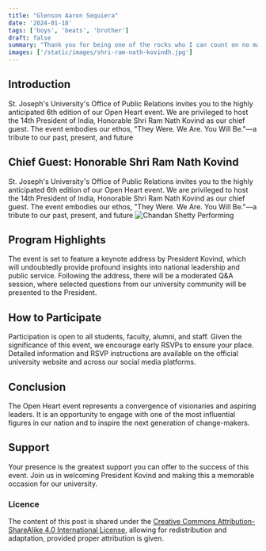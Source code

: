 ```yaml
---
title: "Glenson Aaron Sequiera"
date: '2024-01-18'
tags: ['boys', 'beats', 'brother']
draft: false
summary: "Thank you for being one of the rocks who I can count on no matter what"
images: ['/static/images/shri-ram-nath-kovindh.jpg']
---
```



## Introduction

St. Joseph's University's Office of Public Relations invites you to the highly anticipated 6th edition of our Open Heart event. We are privileged to host the 14th President of India, Honorable Shri Ram Nath Kovind as our chief guest. The event embodies our ethos, "They Were. We Are. You Will Be."—a tribute to our past, present, and future
 

## Chief Guest: Honorable Shri Ram Nath Kovind

St. Joseph's University's Office of Public Relations invites you to the highly anticipated 6th edition of our Open Heart event. We are privileged to host the 14th President of India, Honorable Shri Ram Nath Kovind as our chief guest. The event embodies our ethos, "They Were. We Are. You Will Be."—a tribute to our past, present, and future
![Chandan Shetty Performing](/static/images/shri-ram-nath-kovindh.jpg)


## Program Highlights

The event is set to feature a keynote address by President Kovind, which will undoubtedly provide profound insights into national leadership and public service. Following the address, there will be a moderated Q&A session, where selected questions from our university community will be presented to the President.

## How to Participate

Participation is open to all students, faculty, alumni, and staff. Given the significance of this event, we encourage early RSVPs to ensure your place. Detailed information and RSVP instructions are available on the official university website and across our social media platforms.
## Conclusion

The Open Heart event represents a convergence of visionaries and aspiring leaders. It is an opportunity to engage with one of the most influential figures in our nation and to inspire the next generation of change-makers.

## Support
Your presence is the greatest support you can offer to the success of this event. Join us in welcoming President Kovind and making this a memorable occasion for our university.
### Licence

The content of this post is shared under the [Creative Commons Attribution-ShareAlike 4.0 International License](https://creativecommons.org/licenses/by-sa/4.0/), allowing for redistribution and adaptation, provided proper attribution is given.

